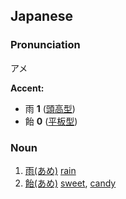 ==Japanese==
===Pronunciation===
アメ

'''Accent:'''
*雨 '''1''' ([[頭高型(あたまだかがた)|頭高型]])
*飴 '''0''' ([[平板型(へいばんがた)|平板型]])

===Noun===

#[[雨(あめ)]] [[rain]]
#[[飴(あめ)]] [[sweet]], [[candy]]